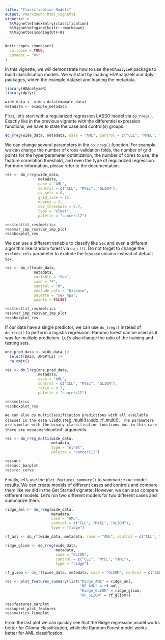```yaml
---
title: "Classification Models"
output: rmarkdown::html_vignette
vignette: >
  %\VignetteIndexEntry{classification}
  %\VignetteEngine{knitr::rmarkdown}
  %\VignetteEncoding{UTF-8}
---
```


```r
knitr::opts_chunk$set(
  collapse = TRUE,
  comment = "#>"
)
```

In this vignette, we will demonstrate how to use the `HDAnalyzeR` package to build classification models. We will start by loading HDAnalyzeR and dplyr packages, widen the example dataset and loading the metadata.

```r
library(HDAnalyzeR)
library(dplyr) 

wide_data <- widen_data(example_data)
metadata <- example_metadata
```

First, let's start with a regularized regression LASSO model via `do_rreg()`. Exactly like in the previous vignette with the differential expression functions, we have to state the case and control(s) groups.

```r
do_rreg(wide_data, metadata, case = "AML", control = c("CLL", "MYEL", "GLIOM"))
```

We can change several parameters in the `do_rreg()` function. For example, we can change the number of cross-validation folds, the number of grid points for the hyperparameter optimization, the number of cores to use, the feature correlation threshold, and even the type of regularized regression. For more information, please refer to the documentation.

```r
res <- do_rreg(wide_data, 
               metadata, 
               case = "AML", 
               control = c("CLL", "MYEL", "GLIOM"), 
               cv_sets = 8, 
               grid_size = 15, 
               ncores = 2, 
               cor_threshold = 0.7, 
               type = "elnet",
               palette = "cancers12")

res$testfit_res$metrics
res$var_imp_res$var_imp_plot
res$boxplot_res
```

We can use a different variable to classify like `Sex` and even a different algorithm like random forest via `do_rf()`. Do not forget to change the `exclude_cols` parameter to exclude the `Disease` column instead of default `Sex`.

```r
res <- do_rf(wide_data, 
             metadata, 
             variable = "Sex", 
             case = "F", 
             control = "M", 
             exclude_cols = "Disease", 
             palette = "sex_hpa",
             points = FALSE)

res$testfit_res$metrics
res$var_imp_res$var_imp_plot
res$boxplot_res
```

If our data have a single predictor, we can use `do_lreg()` instead of `do_rreg()` to perform a logistic regression. Random forest can be used as it was for multiple predictors. Let's also change the ratio of the training and testing sets.

```r
one_pred_data <- wide_data |> 
  select(DAid, ANGPTL2) |> 
  na.omit()

res <- do_lreg(one_pred_data, 
               metadata, 
               case = "AML",
               control = c("CLL", "MYEL", "GLIOM"),
               ratio = 0.7,
               palette = "cancers12")

res$metrics
res$boxplot_res
```
`
We can also do multiclassification predictions with all available classes in the data via `do_rreg_multi()` and `do_rf_multi()`. The parameters are similar with the binary classification functions but in this case there are no `case` and `control` arguments.

```r
res <- do_rreg_multi(wide_data, 
                     metadata, 
                     type = "elnet",
                     palette = "cancers12")

res$auc
res$auc_barplot
res$roc_curve
```

Finally, let's use the `plot_features_summary()` to summarize our model results. We can create models of different cases and controls and compare them like we did in the Get Started vignette. However, we can also compare different models. Let's run two different models for two different cases and summarize them.

```r
ridge_aml <- do_rreg(wide_data, 
                     metadata, 
                     case = "AML", 
                     control = c("CLL", "MYEL", "GLIOM"), 
                     type = "ridge")

rf_aml <- do_rf(wide_data, metadata, case = "AML", control = c("CLL", "MYEL", "GLIOM"))

ridge_gliom <- do_rreg(wide_data, 
                       metadata, 
                       case = "GLIOM", 
                       control = c("CLL", "MYEL", "AML"), 
                       type = "ridge")

rf_gliom <- do_rf(wide_data, metadata, case = "GLIOM", control = c("CLL", "MYEL", "AML"))
```

```r
res <- plot_features_summary(list("Ridge_AML" = ridge_aml, 
                                  "RF_AML" = rf_aml, 
                                  "Ridge_GLIOM" = ridge_gliom, 
                                  "RF_GLIOM" = rf_gliom))

res$features_barplot
res$upset_plot_features
res$metrics_lineplot
```

From the last plot we can quickly see that the Ridge regression model works better for Glioma classification, while the Random Forest model works better for AML classification. 
